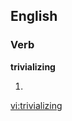 
==English==

===Verb===
'''trivializing'''

# {{present participle of|[[trivialize]]}}

[[vi:trivializing]]